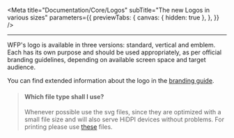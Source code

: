 
<Meta
  title="Documentation/Core/Logos"
  subTitle="The new Logos in various sizes"
  parameters={{
    previewTabs: {
      canvas: { hidden: true },
    },
  }}
/>

<hr/> 

WFP's logo is available in three versions: standard, vertical and
emblem. Each has its own purpose and should be used appropriately, as per
official branding guidelines, depending on available screen space and target
audience.

You can find extended information about the logo in the [branding guide](https://multimedia.wfp.org/Share/23tkan8b083764852o51171483myj8ex?FR_=1&W=1811&H=944).

> #### **Which file type shall I use?**
>
> Whenever possible use the svg files, since they are optimized with a small file size and will also serve HiDPI devices without problems. For printing
> please use [these](http://newgo.wfp.org/collection/logos) files.

<Logos />
